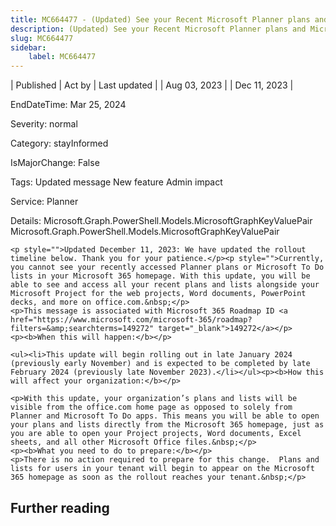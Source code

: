```yaml
---
title: MC664477 - (Updated) See your Recent Microsoft Planner plans and Microsoft To Do Lists on Microsoft 365 Homepage
description: (Updated) See your Recent Microsoft Planner plans and Microsoft To Do Lists on Microsoft 365 Homepage
slug: MC664477
sidebar:
    label: MC664477
---
```



| Published | Act by | Last updated |
| Aug 03, 2023 |  | Dec 11, 2023 |

EndDateTime: Mar 25, 2024

Severity: normal

Category: stayInformed

IsMajorChange: False

Tags: Updated message New feature Admin impact

Service: Planner

Details: Microsoft.Graph.PowerShell.Models.MicrosoftGraphKeyValuePair Microsoft.Graph.PowerShell.Models.MicrosoftGraphKeyValuePair

```
<p style="">Updated December 11, 2023: We have updated the rollout timeline below. Thank you for your patience.</p><p style="">Currently, you cannot see your recently accessed Planner plans or Microsoft To Do lists in your Microsoft 365 homepage. With this update, you will be able to see and access all your recent plans and lists alongside your Microsoft Project for the web projects, Word documents, PowerPoint decks, and more on office.com.&nbsp;</p>
<p>This message is associated with Microsoft 365 Roadmap ID <a href="https://www.microsoft.com/microsoft-365/roadmap?filters=&amp;searchterms=149272" target="_blank">149272</a></p>
<p><b>When this will happen:</b></p>

<ul><li>This update will begin rolling out in late January 2024 (previously early November) and is expected to be completed by late February 2024 (previously late November 2023).</li></ul><p><b>How this will affect your organization:</b></p>

<p>With this update, your organization’s plans and lists will be visible from the office.com home page as opposed to solely from Planner and Microsoft To Do apps. This means you will be able to open your plans and lists directly from the Microsoft 365 homepage, just as you are able to open your Project projects, Word documents, Excel sheets, and all other Microsoft Office files.&nbsp;</p>
<p><b>What you need to do to prepare:</b></p>
<p>There is no action required to prepare for this change.  Plans and lists for users in your tenant will begin to appear on the Microsoft 365 homepage as soon as the rollout reaches your tenant.&nbsp;</p>
```

## Further reading
